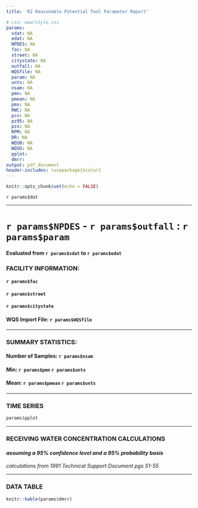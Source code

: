 ```yaml
---
title: 'R2 Reasonable Potential Tool Parameter Report'

# css: www/style.css
params:
  sdat: NA
  edat: NA
  NPDES: NA
  fac: NA
  street: NA
  citystate: NA
  outfall: NA
  WQSfile: NA
  param: NA
  unts: NA
  nsam: NA
  pmn: NA
  pmean: NA
  pmx: NA
  RWC: NA
  pcv: NA
  pz95: NA
  pzx: NA
  RPM: NA
  DR: NA
  WQSB: NA
  WQSD: NA
  pplot:
  dmrr:
output: pdf_document
header-includes: \usepackage{xcolor}
---
```


```r
knitr::opts_chunk$set(echo = FALSE)
```

\definecolor{maxcolor}{RGB}{223,194,125}
\definecolor{sbcolor}{RGB}{191,129,45}
\definecolor{sdcolor}{RGB}{140,81,10}
\definecolor{rwccolor}{RGB}{84,48,5}

`r params$dat`

***

# **`r params$NPDES` - `r params$outfall` : `r params$param`**

#### Evaluated from `r params$sdat` to `r params$edat`


### **FACILITY INFORMATION: **  

#### `r params$fac`
#### `r params$street`
#### `r params$citystate`

#### WQS Import File: `r params$WQSfile`

***
### **SUMMARY STATISTICS:**
#### Number of Samples: `r params$nsam`
#### Min: `r params$pmn` `r params$unts`
#### Mean: `r params$pmean` `r params$unts`
#### \textcolor{maxcolor}{Max: `r params$pmx` `r params$unts`}
#### \textcolor{sbcolor}{WQS - SB: `r params$WQSB` `r params$unts`}
#### \textcolor{sdcolor}{WQS - SD: `r params$WQSD` `r params$unts`}
#### \textcolor{rwccolor}{RWC: `r params$RWC` `r params$unts`}



***
### **TIME SERIES**
```r
params$pplot
```

\newpage

***
### **RECEIVING WATER CONCENTRATION CALCULATIONS**
#### *assuming a 95% confidence level and a 95% probability basis*\
*calculations from 1991 Technical Support Document pgs 51-55*
\
\begin{align*}
Number of samples & = n\\
Maximum effluent concentration & = max\\
Dilution Ratio & = DR\\
Coefficient of Variation (CV) & = S_{n}/\mu or 0.6 when n \le 10\\
Z-statistic & = Z_{x}\\
RPM & = \displaystyle \frac{exp(Z_{95}\ln(1 + CV^{2})^{0.5} - 0.5\ln(1 + CV^{2}))}{exp(Z_{x}\ln(1 + CV^{2})^{0.5} - 0.5\ln(1 + CV^{2}))}\\
RWC & = maximum effluent concentration * RPM * Dilution Ratio\\
\\
n & = `r params$nsam`\\
max & = `r params$pmx`\\
DR & = `r params$DR`\\
CV & = `r params$pcv`\\
Z_{95} & = `r params$pz95`\\
Z_{x} & = `r params$pzx`\\
\\
RPM & = \displaystyle \frac{exp(`r params$pz95`\ln(1 + `r params$pcv`^{2})^{0.5} - 0.5\ln(1 + `r params$pcv`^{2}))}{exp(`r params$pzx`\ln(1 + `r params$pcv`^{2})^{0.5} - 0.5\ln(1 + `r params$pcv`^{2}))}\\
 & = `r params$RPM`\\
 \\
RWC & = `r params$pmx` * `r params$RPM` * `r params$DR`\\
 & = `r params$RWC`
\end{align*}

\newpage

***
### **DATA TABLE**
```r
knitr::kable(params$dmrr)
```